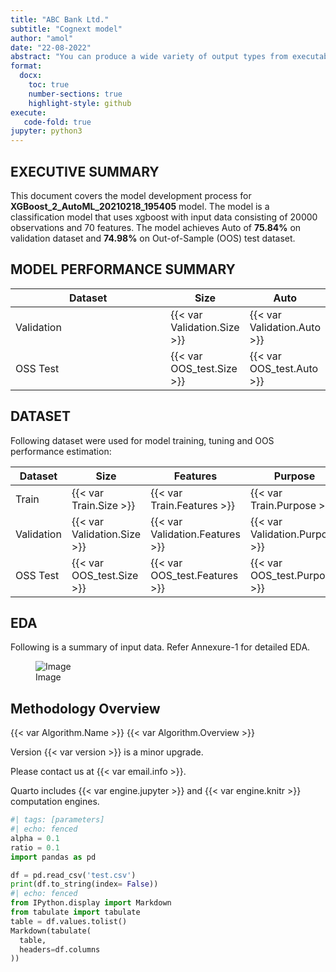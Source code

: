 ```yaml
---
title: "ABC Bank Ltd."
subtitle: "Cognext model"
author: "amol"
date: "22-08-2022"
abstract: "You can produce a wide variety of output types from executable code blocks, including plots, tabular output from data frames, and plain text output (e.g. printing the results of statistical summaries)."
format:
  docx:
    toc: true
    number-sections: true
    highlight-style: github
execute:
   code-fold: true
jupyter: python3
---
```


## EXECUTIVE SUMMARY
  This document covers the model development process for **XGBoost_2_AutoML_20210218_195405** model. The model is a classification model that uses xgboost with input data consisting of 20000 observations and 70 features. The model achieves Auto of **75.84%** on validation dataset and **74.98%** on Out-of-Sample (OOS) test dataset.

## MODEL PERFORMANCE SUMMARY
  | Dataset     |   Size                      |      Auto                   |
  |-------------|-----|------|
  | Validation  | {{< var Validation.Size >}} | {{< var Validation.Auto >}} |
  | OSS Test    | {{< var OOS_test.Size >}}   | {{< var OOS_test.Auto >}}   |

## DATASET
  Following dataset were used for model training, tuning and OOS performance estimation:

  | Dataset   |   Size       |   Features  | Purpose    |
  |-----------|--------------|-------------|------------|
  | Train     | {{< var Train.Size >}} | {{< var Train.Features >}} |{{< var Train.Purpose >}} |
  |Validation |{{< var Validation.Size >}}|{{< var Validation.Features >}}|{{< var Validation.Purpose >}}|
  | OSS Test  |{{< var OOS_test.Size >}}   | {{< var OOS_test.Features >}}|{{< var OOS_test.Purpose >}}|

## EDA
  Following is a summary of input data. Refer Annexure-1 for detailed EDA.
  
  ![Image](images.jpeg)

## Methodology Overview
  {{< var Algorithm.Name >}} {{< var Algorithm.Overview >}}

Version {{< var version >}} is a minor upgrade.

Please contact us at {{< var email.info >}}.

Quarto includes {{< var engine.jupyter >}} and 
{{< var engine.knitr >}} computation engines.

```python
#| tags: [parameters]
#| echo: fenced
alpha = 0.1
ratio = 0.1
import pandas as pd

df = pd.read_csv('test.csv')
print(df.to_string(index= False))
#| echo: fenced
from IPython.display import Markdown
from tabulate import tabulate
table = df.values.tolist()
Markdown(tabulate(
  table, 
  headers=df.columns
))

```

